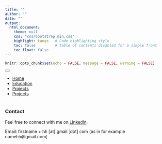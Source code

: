 ```yaml
---
title: ''
author: ""
date: ""
output:
  html_document:
    theme: null
    css: "css/bootstrap.min.css"
    highlight: tango   # Code highlighting style
    toc: false         # Table of contents disabled for a simple front page
    toc_float: false
---
```


```r

knitr::opts_chunk$set(echo = FALSE, message = FALSE, warning = FALSE)
```
```{=html}

<head>
  <title>Kaisu Hiltunen - Contact</title>
  <link rel="stylesheet" href="css/bootstrap.min.css">
</head>

<!-- Navigation Menu using Bootstrap Navbar -->
<nav class="navbar navbar-expand-lg navbar-dark bg-dark">
  <button class="navbar-toggler" type="button" data-toggle="collapse" data-target="#navbarNav" 
          aria-controls="navbarNav" aria-expanded="false" aria-label="Toggle navigation">
    <span class="navbar-toggler-icon"></span>
  </button>
  <div class="collapse navbar-collapse" id="navbarNav">
    <ul class="navbar-nav ml-auto">
      <!-- Adjust the href attributes to jump to your sections (requires ID attributes in your content) -->
      <li class="nav-item">
        <a class="nav-link" href="index.html">Home</a>
      </li>
      <li class="nav-item">
        <a class="nav-link" href="education.html">Education</a>
      </li>
      <li class="nav-item">
        <a class="nav-link" href="projects.html">Projects</a>
      </li>
      <li class="nav-item">
        <a class="nav-link" href="contact.html">Projects</a>
      </li>
    </ul>
  </div>
</nav>

```
```{=html}
<!DOCTYPE html>
<html lang="en">
<head>
<div class="container" style="margin-top: 40px;">
    <div class="col-md-12"> 
      <h3>Contact</h3>
      <p>Feel free to connect with me on <a href="https://www.linkedin.com/in/kaisu-hiltunen/">LinkedIn</a>.</p>
      <p>Email: firstname + hh [at] gmail [dot] com (as in for example namehh@gmail.com) </p>
    </div>
  </div>
  
<body>
    <script src="https://code.jquery.com/jquery-3.5.1.slim.min.js"></script>
    <script src="https://cdn.jsdelivr.net/npm/popper.js@1.16.1/dist/umd/popper.min.js"></script>
    <script src="https://cdn.jsdelivr.net/npm/bootstrap@4.5.2/dist/js/bootstrap.min.js"></script>
</body>
</html>

```

